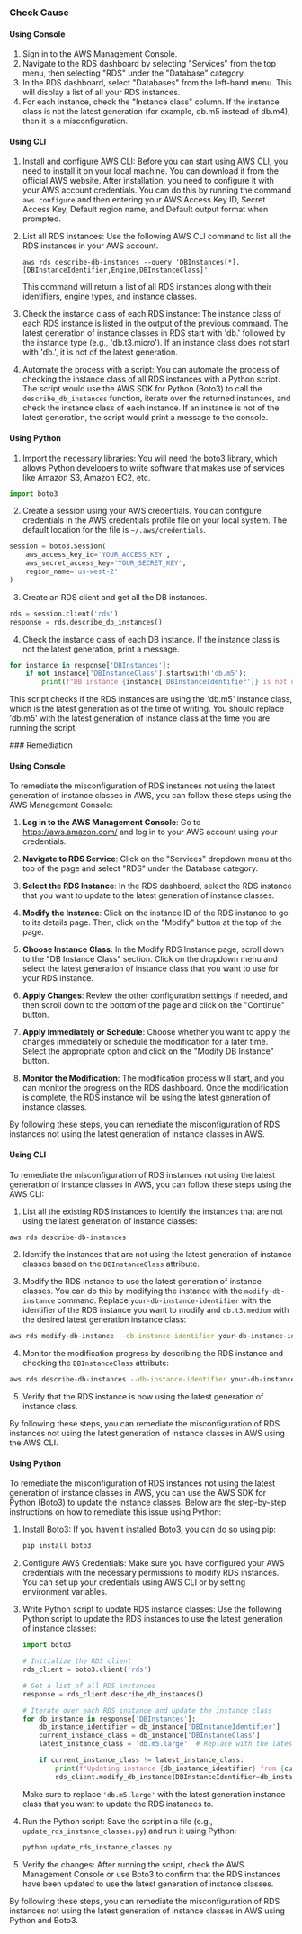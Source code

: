 

<Tabs><Tab title='Cause'>
### Check Cause

#### Using Console

1. Sign in to the AWS Management Console.
2. Navigate to the RDS dashboard by selecting "Services" from the top menu, then selecting "RDS" under the "Database" category.
3. In the RDS dashboard, select "Databases" from the left-hand menu. This will display a list of all your RDS instances.
4. For each instance, check the "Instance class" column. If the instance class is not the latest generation (for example, db.m5 instead of db.m4), then it is a misconfiguration.

#### Using CLI

1. Install and configure AWS CLI: Before you can start using AWS CLI, you need to install it on your local machine. You can download it from the official AWS website. After installation, you need to configure it with your AWS account credentials. You can do this by running the command `aws configure` and then entering your AWS Access Key ID, Secret Access Key, Default region name, and Default output format when prompted.

2. List all RDS instances: Use the following AWS CLI command to list all the RDS instances in your AWS account.

   ```
   aws rds describe-db-instances --query 'DBInstances[*].[DBInstanceIdentifier,Engine,DBInstanceClass]'
   ```

   This command will return a list of all RDS instances along with their identifiers, engine types, and instance classes.

3. Check the instance class of each RDS instance: The instance class of each RDS instance is listed in the output of the previous command. The latest generation of instance classes in RDS start with 'db.' followed by the instance type (e.g., 'db.t3.micro'). If an instance class does not start with 'db.', it is not of the latest generation.

4. Automate the process with a script: You can automate the process of checking the instance class of all RDS instances with a Python script. The script would use the AWS SDK for Python (Boto3) to call the `describe_db_instances` function, iterate over the returned instances, and check the instance class of each instance. If an instance is not of the latest generation, the script would print a message to the console.

#### Using Python

1. Import the necessary libraries: You will need the boto3 library, which allows Python developers to write software that makes use of services like Amazon S3, Amazon EC2, etc.

```python
import boto3
```

2. Create a session using your AWS credentials. You can configure credentials in the AWS credentials profile file on your local system. The default location for the file is `~/.aws/credentials`.

```python
session = boto3.Session(
    aws_access_key_id='YOUR_ACCESS_KEY',
    aws_secret_access_key='YOUR_SECRET_KEY',
    region_name='us-west-2'
)
```

3. Create an RDS client and get all the DB instances.

```python
rds = session.client('rds')
response = rds.describe_db_instances()
```

4. Check the instance class of each DB instance. If the instance class is not the latest generation, print a message.

```python
for instance in response['DBInstances']:
    if not instance['DBInstanceClass'].startswith('db.m5'):
        print(f"DB instance {instance['DBInstanceIdentifier']} is not using the latest generation of instance class.")
```

This script checks if the RDS instances are using the 'db.m5' instance class, which is the latest generation as of the time of writing. You should replace 'db.m5' with the latest generation of instance class at the time you are running the script.

</Tab>

<Tab title='Remediation'>
### Remediation

#### Using Console

To remediate the misconfiguration of RDS instances not using the latest generation of instance classes in AWS, you can follow these steps using the AWS Management Console:

1. **Log in to the AWS Management Console**: Go to https://aws.amazon.com/ and log in to your AWS account using your credentials.

2. **Navigate to RDS Service**: Click on the "Services" dropdown menu at the top of the page and select "RDS" under the Database category.

3. **Select the RDS Instance**: In the RDS dashboard, select the RDS instance that you want to update to the latest generation of instance classes.

4. **Modify the Instance**: Click on the instance ID of the RDS instance to go to its details page. Then, click on the "Modify" button at the top of the page.

5. **Choose Instance Class**: In the Modify RDS Instance page, scroll down to the "DB Instance Class" section. Click on the dropdown menu and select the latest generation of instance class that you want to use for your RDS instance.

6. **Apply Changes**: Review the other configuration settings if needed, and then scroll down to the bottom of the page and click on the "Continue" button.

7. **Apply Immediately or Schedule**: Choose whether you want to apply the changes immediately or schedule the modification for a later time. Select the appropriate option and click on the "Modify DB Instance" button.

8. **Monitor the Modification**: The modification process will start, and you can monitor the progress on the RDS dashboard. Once the modification is complete, the RDS instance will be using the latest generation of instance classes.

By following these steps, you can remediate the misconfiguration of RDS instances not using the latest generation of instance classes in AWS.

#### Using CLI

To remediate the misconfiguration of RDS instances not using the latest generation of instance classes in AWS, you can follow these steps using the AWS CLI:

1. List all the existing RDS instances to identify the instances that are not using the latest generation of instance classes:
```bash
aws rds describe-db-instances
```

2. Identify the instances that are not using the latest generation of instance classes based on the `DBInstanceClass` attribute.

3. Modify the RDS instance to use the latest generation of instance classes. You can do this by modifying the instance with the `modify-db-instance` command. Replace `your-db-instance-identifier` with the identifier of the RDS instance you want to modify and `db.t3.medium` with the desired latest generation instance class:
```bash
aws rds modify-db-instance --db-instance-identifier your-db-instance-identifier --db-instance-class db.t3.medium
```

4. Monitor the modification progress by describing the RDS instance and checking the `DBInstanceClass` attribute:
```bash
aws rds describe-db-instances --db-instance-identifier your-db-instance-identifier
```

5. Verify that the RDS instance is now using the latest generation of instance class.

By following these steps, you can remediate the misconfiguration of RDS instances not using the latest generation of instance classes in AWS using the AWS CLI.

#### Using Python

To remediate the misconfiguration of RDS instances not using the latest generation of instance classes in AWS, you can use the AWS SDK for Python (Boto3) to update the instance classes. Below are the step-by-step instructions on how to remediate this issue using Python:

1. Install Boto3:
   If you haven't installed Boto3, you can do so using pip:
   ```bash
   pip install boto3
   ```

2. Configure AWS Credentials:
   Make sure you have configured your AWS credentials with the necessary permissions to modify RDS instances. You can set up your credentials using AWS CLI or by setting environment variables.

3. Write Python script to update RDS instance classes:
   Use the following Python script to update the RDS instances to use the latest generation of instance classes:

   ```python
   import boto3

   # Initialize the RDS client
   rds_client = boto3.client('rds')

   # Get a list of all RDS instances
   response = rds_client.describe_db_instances()

   # Iterate over each RDS instance and update the instance class
   for db_instance in response['DBInstances']:
       db_instance_identifier = db_instance['DBInstanceIdentifier']
       current_instance_class = db_instance['DBInstanceClass']
       latest_instance_class = 'db.m5.large'  # Replace with the latest instance class

       if current_instance_class != latest_instance_class:
           print(f"Updating instance {db_instance_identifier} from {current_instance_class} to {latest_instance_class}")
           rds_client.modify_db_instance(DBInstanceIdentifier=db_instance_identifier, DBInstanceClass=latest_instance_class)
   ```

   Make sure to replace `'db.m5.large'` with the latest generation instance class that you want to update the RDS instances to.

4. Run the Python script:
   Save the script in a file (e.g., `update_rds_instance_classes.py`) and run it using Python:
   ```bash
   python update_rds_instance_classes.py
   ```

5. Verify the changes:
   After running the script, check the AWS Management Console or use Boto3 to confirm that the RDS instances have been updated to use the latest generation of instance classes.

By following these steps, you can remediate the misconfiguration of RDS instances not using the latest generation of instance classes in AWS using Python and Boto3.


</Tab>
</Tabs>